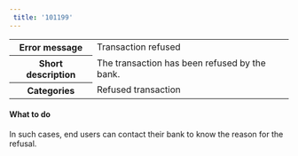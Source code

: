 ```yaml
---  
 title: '101199'  
---  
```

  
<table>
    <tbody>
        <tr>
            <th class="header"><strong>Error message</strong></th>
            <td class="content">Transaction refused</td>
        </tr>
        <tr>
            <th class="header"><strong>Short description</strong></th>
            <td class="content">The transaction has been refused by the bank.</td>
        </tr>
        <tr>
            <th class="header"><strong>Categories</strong></th>
            <td class="content">  
<div class="label">Refused transaction</div>
</td>
        </tr>
    </tbody>
</table>  

#### What to do  

In such cases, end users can contact their bank to know the reason for the refusal.